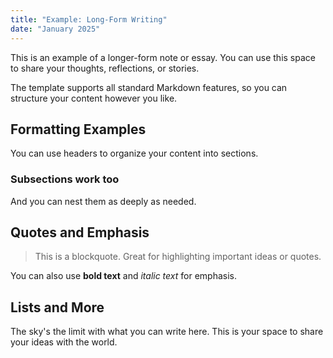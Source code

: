 ```yaml
---
title: "Example: Long-Form Writing"
date: "January 2025"
---
```


This is an example of a longer-form note or essay. You can use this space to share your thoughts, reflections, or stories.

The template supports all standard Markdown features, so you can structure your content however you like.

## Formatting Examples

You can use headers to organize your content into sections.

### Subsections work too

And you can nest them as deeply as needed.

## Quotes and Emphasis

> This is a blockquote. Great for highlighting important ideas or quotes.

You can also use **bold text** and *italic text* for emphasis.

## Lists and More

The sky's the limit with what you can write here. This is your space to share your ideas with the world.